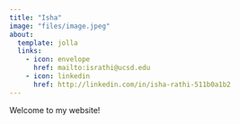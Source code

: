```yaml
---
title: "Isha"
image: "files/image.jpeg"
about:
  template: jolla
  links:
    - icon: envelope
      href: mailto:israthi@ucsd.edu
    - icon: linkedin
      href: http://linkedin.com/in/isha-rathi-511b0a1b2
---
```


Welcome to my website!

